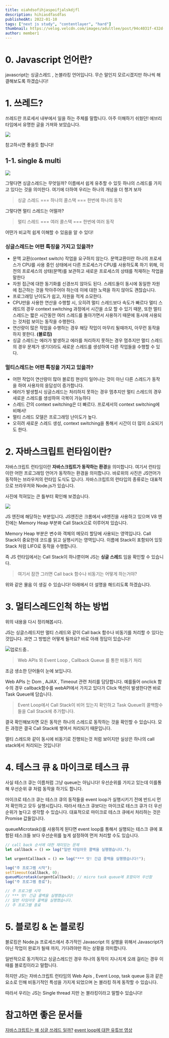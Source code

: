 ```yaml
---
title: oiahdsofihjaspoifjalskdjfl
description: hihiasdfasdfas
publishedAt: 2022-01-10
tags: ["next js study", "contentlayer", "hard"]
thumbnail: https://velog.velcdn.com/images/adultlee/post/94c4031f-432d-462b-b91f-181efee2c0df/image.png
author: member1
---
```


# 0. Javascript 언어란?

javascript는 싱글스레드 , 논블라킹 언어입니다.
무슨 말인지 모르시겠지만 하나씩 해결해보도록 하겠습니다!

# 1. 쓰레드?

쓰레드란 프로세서 내부에서 일을 하는 주체를 말합니다.
아주 이해하기 쉬웠던! 에브리타임에서 유명한 글을 가져와 보았습니다.

![](https://velog.velcdn.com/images/adultlee/post/94c4031f-432d-462b-b91f-181efee2c0df/image.png)

참고하시면 좋을듯 합니다!

## 1-1. single & multi

![](https://velog.velcdn.com/images/adultlee/post/4e80ce4b-94e0-43fc-a409-22465e2740e6/image.png)

그렇다면 싱글스레드는 무엇일까?
이름에서 쉽게 유추할 수 있듯 하나의 스레드를 가지고 있다는 것을 의미한다.
여기에 더하여 우리는 하나의 개념을 더 챙겨 보자

> 싱글 스레드 === 하나의 콜스택 === 한번에 하나의 동작

그렇다면 멀티 스레드는 어떨까?

> 멀티 스레드 === 여러 콜스택 === 한번에 여러 동작

어떤가 비교적 쉽게 이해할 수 있음을 알 수 있다!

### 싱글스레드는 어떤 특징을 가지고 있을까?

-   문맥 교환(context switch) 작업을 요구하지 않는다.
    문맥교환이란 하나의 프로세스가 CPU를 사용 중인 상태에서 다른 프로세스가 CPU를 사용하도록 하기 위해, 이전의 프로세스의 상태(문맥)를 보관하고 새로운 프로세스의 상태를 적재하는 작업을 말한다
-   자원 접근에 대한 동기화를 신경쓰지 않아도 된다.
    스레드들이 동시에 동일한 자원에 접근하는 것을 막아주어야 하는데 이에 대한 노력을 하지 않아도 괜찮습니다.
-   프로그래밍 난이도가 쉽고, 자원을 적게 소모한다.
-   CPU만을 사용한 연산을 수행할 시, 오히려 멀티 스레드보다 속도가 빠르다
    멀티 스레드의 경우 context switching 과정에서 시간을 소모 할 수 있기 때문, 또한 멀티 스레드는 짧은 시간동안 여러 스레드를 돌아가면서 사용하기 때문에 동시에 사용되는 것처럼 보이는 동작을 수행한다.
-   연산량이 많은 작업을 수행하는 경우 해당 작업이 마무리 될때까지, 아무런 동작을 하지 못한다. **(블로킹)**
-   싱글 스레드는 에러가 발생하고 에러를 처리하지 못하는 경우 멈추지만 멀티 스레드의 경우 문제가 생기더라도 새로운 스레드를 생성하여 다른 작업들을 수행할 수 있다.

### 멀티스레드는 어떤 특징을 가지고 있을까?

-   어떤 작업이 연산량이 많아 블로킹 현상이 일어나는 것이 아닌 다른 스레드가 동작을 하여 사용자의 응답성이 증가합니다.
-   에러가 발생할시 싱글스레드는 처리하지 못하는 경우 멈추지만 멀티 스레드의 경우 새로운 스레드를 생성하여 극복이 가능하다
-   스레드 간의 context switching은 더 빠르다. 프로세서의 context switching에 비해서!
-   멀티 스레드 모델은 프로그래밍 난이도가 높다.
-   오히려 새로운 스레드 생성, context switching을 통해서 시간이 더 많이 소요되기도 한다.

# 2. 자바스크립트 런타임이란?

자바스크립트 런타임이란 **자바스크립트가 동작하는 환경**을 의미합니다. 여기서 런타임이란 어떤 프로그래밍 언어가 동작하는 환경을 의미합니다. 바로위의 사진은 JS언어가 동작하는 브라우저의 런타임 도식도 입니다. 자바스크립트의 런타입의 종류로는 대표적으로 브라우저와 Node.js가 있습니다.

사진에 적혀있는 큰 틀부터 확인해 보겠습니다.

![](https://velog.velcdn.com/images/adultlee/post/e63910e1-d3b5-4462-8415-3745af6d6d73/image.png)

JS 엔진에 해당하는 부분입니다. JS엔진은 크롬에서 v8엔진을 사용하고 있으며
V8 엔진에는 Memory Heap 부분봐 Call Stack으로 이루어져 있습니다.

Memory Heap 부분은 변수와 객체의 메모리 할당에 사용되는 영역입니다.
Call Stack이 중요한데 코드를 읽고 실행시키는 영역입니다. 이름에 Stack이 포함되어 있듯 Stack 처럼 LIFO로 동작을 수행합니다.

즉 JS 런타임에서는 Call Stack이 하나뿐이며 JS는 **싱글 스레드** 임을 확인할 수 있습니다.

> 여기서 잠깐 그러면 Call back 함수나 비동기는 어떻게 하는거야?

위와 같은 물음 이 생길 수 있습니다! 아래에서 더 설명을 해드리도록 하겠습니다.

# 3. 멀티스레드인척 하는 방법

위의 내용을 다시 정리해봅시다.

JS는 싱글스레드지만 멀티 스레드와 같이 Call back 함수나 비동기를 처리할 수 있다는 것입니다.
과연 그 방법은 어떻게 될까요? 바로 아래 정답이 있습니다!

![업로드중..](blob:https://velog.io/b0cb9d7c-2e9d-4ce8-9ef5-85cc17337e94)

> Web APIs 와 Event Loop , Callback Queue 를 통한 비동기 처리

조금 생소한 단어들이 눈에 보입니다.

Web APIs 는 Dom , AJAX , Timeout 관련 처리를 담당합니다.
예를들어 onclick 함수의 경우 callback함수를 webAPI에서 가지고 있다가
Click 액션이 발생한다면 바로 Task Queue에 담습니다.

> Event Loop에서 Call Stack이 비어 있는지 확인하고 Task Queue의 콜백함수들을 Call Stack에 추가합니다.

결국 확인해보자면 모든 동작은 하나의 스레드로 동작하는 것을 확인할 수 있습니다. 모든 과정은 결국 Call Stack에 쌓여서 처리되기 때문입니다.

멀티 스레드와 같이 동시에 비동기로 진행되는것 처럼 보이지만 실상은 하나의 call stack에서 처리되는 것입니다!

# 4. 테스크 큐 & 마이크로 테스크 큐

사실 테스크 큐는 이름처럼 그냥 queue는 아닙니다! 우선순위를 가지고 있는데 이를통해 우선순위 큐 처럼 동작을 하기도 합니다.

마이크로 테스크 큐는 테스크 큐의 동작들을 event loop가 실행시키기 전에 반드시 먼저 확인하고 모두 실행시킵니다.
따라서 태스크 큐보다는 마이크로 테스크 큐가 더 우선순위가 높다고 생각할 수 있습니다.
대표적으로 마이크로 테스크 큐에서 처리하는 것은 Promise 값들입니다.

queueMicrotask()를 사용하게 된다면 event loop를 통해서 실행되는 테스크 큐에 포함된 테스크들 보다 우선순위를 높게 설정하여 먼저 처리할 수도 있습니다.

```js
// call back 순서에 대한 재미있는 문제
let callback = () => log("일반 타임아웃 콜백을 실행했습니다.");

let urgentCallback = () => log("*** 앗! 긴급 콜백을 실행했습니다!");

log("주 프로그램 시작");
setTimeout(callback, 0);
queueMicrotask(urgentCallback); // micro task queue에 포함되어 우선함
log("주 프로그램 종료");

// 주 프로그램 시작
// *** 앗! 긴급 콜백을 실행했습니다!
// 일반 타임아웃 콜백을 실행했습니다.
// 주 프로그램 종료
```

# 5. 블로킹 & 논 블로킹

블로킹은 Node.js 프로세스에서 추가적인 Javascript 의 실행을 위해서 Javascript가 아닌 작업이 완료가 될때 까지, 기다려야만 하는 상황을 의미합니다.

일반적으로 동기적이고 싱글스레드인 경우 하나의 동작이 지나치게 오래 걸리는 경우 이때를 블로킹이라고 말합니다.

하지만 JS는 자바스크립트 런타임의 Web Apis , Event Loop, task queue 등과 같은 요소로 인해 비동기적인 특성을 가지게 되었으며 논 블라킹 하게 동작할 수 있습니다.

따라서 우리는 JS는 Single thread 지만 논 블라킹이라고 말할수 있습니다!

# 참고하면 좋은 문서들

[자바스크립트는 왜 싱글 쓰레드 일까?](https://chanyeong.com/blog/post/44)
[event loop에 대한 유튜브 영상](https://www.youtube.com/watch?v=8aGhZQkoFbQ&feature=emb_title)
